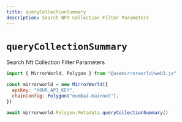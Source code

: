 ```yaml
---
title: queryCollectionSummary
description: Search NFT Collection Filter Parameters
---
```


# `queryCollectionSummary`

Search Nft Collection Filter Parameters

```js
import { MirrorWorld, Polygon } from "@usemirrorworld/web3.js"

const mirrorworld = new MirrorWorld({
  apiKey: "YOUR_API_KEY",
  chainConfig: Polygon("mumbai-mainnet"),
})

await mirrorworld.Polygon.Metadata.queryCollectionSummary()
```
